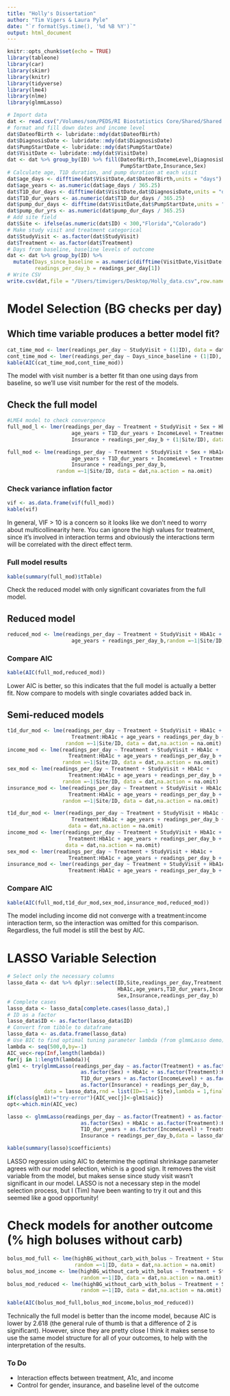 ```yaml
---
title: "Holly's Dissertation"
author: "Tim Vigers & Laura Pyle"
date: "`r format(Sys.time(), '%d %B %Y')`"
output: html_document
---
```


```r
knitr::opts_chunk$set(echo = TRUE)
library(tableone)
library(car)
library(skimr)
library(knitr)
library(tidyverse)
library(lme4)
library(nlme)
library(glmmLasso)
```

```r
# Import data
dat <- read.csv("/Volumes/som/PEDS/RI Biostatistics Core/Shared/Shared Projects/Laura/BDC/Projects/Holly O'Donnell/Dissertation/Data_Raw/data_7.7.19.csv",na.strings = "")
# format and fill down dates and income level
dat$DateofBirth <- lubridate::mdy(dat$DateofBirth)
dat$DiagnosisDate <- lubridate::mdy(dat$DiagnosisDate)
dat$PumpStartDate <- lubridate::mdy(dat$PumpStartDate)
dat$VisitDate <- lubridate::mdy(dat$VisitDate)
dat <- dat %>% group_by(ID) %>% fill(DateofBirth,IncomeLevel,DiagnosisDate,
                                     PumpStartDate,Insurance,Sex) 
# Calculate age, T1D duration, and pump duration at each visit
dat$age_days <- difftime(dat$VisitDate,dat$DateofBirth,units = "days")
dat$age_years <- as.numeric(dat$age_days / 365.25)
dat$T1D_dur_days <- difftime(dat$VisitDate,dat$DiagnosisDate,units = "days")
dat$T1D_dur_years <- as.numeric(dat$T1D_dur_days / 365.25)
dat$pump_dur_days <- difftime(dat$VisitDate,dat$PumpStartDate,units = "days")
dat$pump_dur_yrs <- as.numeric(dat$pump_dur_days / 365.25)
# Add site field
dat$Site <- ifelse(as.numeric(dat$ID) < 300,"Florida","Colorado")
# Make study visit and treatment categorical
dat$StudyVisit <- as.factor(dat$StudyVisit)
dat$Treatment <- as.factor(dat$Treatment)
# Days from baseline, baseline levels of outcome
dat <- dat %>% group_by(ID) %>% 
  mutate(Days_since_baseline = as.numeric(difftime(VisitDate,VisitDate[1],units = "days")),
         readings_per_day_b = readings_per_day[1])
# Write CSV
write.csv(dat,file = "/Users/timvigers/Desktop/Holly_data.csv",row.names = F,na="")
```

# Model Selection (BG checks per day)

## Which time variable produces a better model fit?

```r
cat_time_mod <- lmer(readings_per_day ~ StudyVisit + (1|ID), data = dat)
cont_time_mod <- lmer(readings_per_day ~ Days_since_baseline + (1|ID), data = dat)
kable(AIC(cat_time_mod,cont_time_mod))
```

The model with visit number is a better fit than one using days from baseline, so we'll use visit number for the rest of the models. 

## Check the full model

```r
#LME4 model to check convergence
full_mod_l <- lmer(readings_per_day ~ Treatment + StudyVisit + Sex + HbA1c + Treatment:HbA1c + 
                     age_years + T1D_dur_years + IncomeLevel + Treatment:IncomeLevel +
                     Insurance + readings_per_day_b + (1|Site/ID), data = dat)
```

```r
full_mod <- lme(readings_per_day ~ Treatment + StudyVisit + Sex + HbA1c + Treatment:HbA1c + 
                     age_years + T1D_dur_years + IncomeLevel + Treatment:IncomeLevel +
                     Insurance + readings_per_day_b,
                random =~1|Site/ID, data = dat,na.action = na.omit)
```

### Check variance inflation factor

```r
vif <- as.data.frame(vif(full_mod))
kable(vif)
```

In general, VIF > 10 is a concern so it looks like we don't need to worry about multicollinearity here. You can ignore the high values for treatment, since it's involved in interaction terms and obviously the interactions term will be correlated with the direct effect term.

### Full model results

```r
kable(summary(full_mod)$tTable)
```

Check the reduced model with only significant covariates from the full model. 

## Reduced model

```r
reduced_mod <- lme(readings_per_day ~ Treatment + StudyVisit + HbA1c + Treatment:HbA1c + 
                     age_years + readings_per_day_b,random =~1|Site/ID, data = dat,na.action = na.omit) 
```

### Compare AIC

```r
kable(AIC(full_mod,reduced_mod))
```

Lower AIC is better, so  this indicates that the full model is actually a better fit. Now compare to models with single covariates added back in. 

## Semi-reduced models

```r
t1d_dur_mod <- lme(readings_per_day ~ Treatment + StudyVisit + HbA1c + 
                     Treatment:HbA1c + age_years + readings_per_day_b + T1D_dur_years,
                   random =~1|Site/ID, data = dat,na.action = na.omit)
income_mod <- lme(readings_per_day ~ Treatment + StudyVisit + HbA1c + 
                    Treatment:HbA1c + age_years + readings_per_day_b + IncomeLevel,
                  random =~1|Site/ID, data = dat,na.action = na.omit)
sex_mod <- lme(readings_per_day ~ Treatment + StudyVisit + HbA1c + 
                    Treatment:HbA1c + age_years + readings_per_day_b + Sex,
                  random =~1|Site/ID, data = dat,na.action = na.omit)
insurance_mod <- lme(readings_per_day ~ Treatment + StudyVisit + HbA1c + 
                    Treatment:HbA1c + age_years + readings_per_day_b + Insurance,
                  random =~1|Site/ID, data = dat,na.action = na.omit)
```

```r
t1d_dur_mod <- lmer(readings_per_day ~ Treatment + StudyVisit + HbA1c + 
                     Treatment:HbA1c + age_years + readings_per_day_b + T1D_dur_years + (1|Site/ID), 
                    data = dat,na.action = na.omit)
income_mod <- lmer(readings_per_day ~ Treatment + StudyVisit + HbA1c + 
                    Treatment:HbA1c + age_years + readings_per_day_b + IncomeLevel + (1|Site/ID), 
                   data = dat,na.action = na.omit)
sex_mod <- lmer(readings_per_day ~ Treatment + StudyVisit + HbA1c + 
                    Treatment:HbA1c + age_years + readings_per_day_b + Sex + (1|Site/ID), data = dat,na.action = na.omit)
insurance_mod <- lmer(readings_per_day ~ Treatment + StudyVisit + HbA1c + 
                    Treatment:HbA1c + age_years + readings_per_day_b + Insurance + (1|Site/ID), data = dat,na.action = na.omit)
```

### Compare AIC

```r
kable(AIC(full_mod,t1d_dur_mod,sex_mod,insurance_mod,reduced_mod))
```

The model including income did not converge with a treatment:income interaction term, so the interaction was omitted for this comparison. Regardless, the full model is still the best by AIC.

# LASSO Variable Selection

```r
# Select only the necessary columns
lasso_data <- dat %>% dplyr::select(ID,Site,readings_per_day,Treatment,StudyVisit,
                                    HbA1c,age_years,T1D_dur_years,IncomeLevel,
                                    Sex,Insurance,readings_per_day_b)
# Complete cases
lasso_data <- lasso_data[complete.cases(lasso_data),]
# ID as a factor
lasso_data$ID <- as.factor(lasso_data$ID)
# Convert from tibble to dataframe
lasso_data <- as.data.frame(lasso_data)
# Use BIC to find optimal tuning parameter lambda (from glmmLasso demo)
lambda <- seq(500,0,by=-1)
AIC_vec<-rep(Inf,length(lambda))
for(j in 1:length(lambda)){
glm1 <- try(glmmLasso(readings_per_day ~ as.factor(Treatment) + as.factor(StudyVisit) + 
                        as.factor(Sex) + HbA1c + as.factor(Treatment):HbA1c + age_years + 
                        T1D_dur_years + as.factor(IncomeLevel) + as.factor(Treatment):as.factor(IncomeLevel) + 
                        as.factor(Insurance) + readings_per_day_b,
            data = lasso_data,rnd = list(ID=~1 + Site),lambda = 1,final.re=TRUE))  
if(class(glm1)!="try-error"){AIC_vec[j]<-glm1$aic}}
opt<-which.min(AIC_vec)
```

```r
lasso <- glmmLasso(readings_per_day ~ as.factor(Treatment) + as.factor(StudyVisit) + 
                        as.factor(Sex) + HbA1c + as.factor(Treatment):HbA1c + age_years + 
                        T1D_dur_years + as.factor(IncomeLevel) + Treatment:as.factor(IncomeLevel) + 
                        Insurance + readings_per_day_b,data = lasso_data,rnd = list(ID=~1),lambda = lambda[opt],final.re=TRUE)
```

```r
kable(summary(lasso)$coefficients)
```

LASSO regression using AIC to determine the optimal shrinkage parameter agrees with our model selection, which is a good sign. It removes the visit variable from the model, but makes sense since study visit wasn't significant in our model. LASSO is not a necessary step in the model selection process, but I (Tim) have been wanting to try it out and this seemed like a good opportunity!

# Check models for another outcome (% high boluses without carb)

```r
bolus_mod_full <- lme(highBG_without_carb_with_bolus ~ Treatment + StudyVisit + HbA1c + age_years + T1D_dur_years + IncomeLevel,
                      random =~1|ID, data = dat,na.action = na.omit)
bolus_mod_income <- lme(highBG_without_carb_with_bolus ~ Treatment + StudyVisit + HbA1c + age_years + IncomeLevel,
                        random =~1|ID, data = dat,na.action = na.omit)
bolus_mod_reduced <- lme(highBG_without_carb_with_bolus ~ Treatment + StudyVisit + HbA1c + age_years,
                        random =~1|ID, data = dat,na.action = na.omit)
```

```r
kable(AIC(bolus_mod_full,bolus_mod_income,bolus_mod_reduced))
```

Technically the full model is better than the income model, because AIC is lower by 2.618 (the general rule of thumb is that a difference of 2 is significant). However, since they are pretty close I think it makes sense to use the same model structure for all of your outcomes, to help with the interpretation of the results. 

### To Do 

- Interaction effects between treatment, A1c, and income
- Control for gender, insurance, and baseline level of the outcome